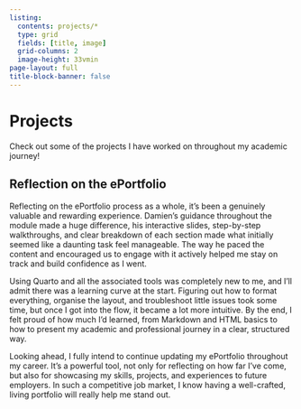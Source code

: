 ```yaml
---
listing: 
  contents: projects/*
  type: grid
  fields: [title, image]
  grid-columns: 2
  image-height: 33vmin
page-layout: full
title-block-banner: false
---
```

# Projects

Check out some of the projects I have worked on throughout my academic journey!

## Reflection on the ePortfolio

Reflecting on the ePortfolio process as a whole, it’s been a genuinely valuable and rewarding experience. Damien’s guidance throughout the module made a huge difference, his interactive slides, step-by-step walkthroughs, and clear breakdown of each section made what initially seemed like a daunting task feel manageable. The way he paced the content and encouraged us to engage with it actively helped me stay on track and build confidence as I went.

Using Quarto and all the associated tools was completely new to me, and I’ll admit there was a learning curve at the start. Figuring out how to format everything, organise the layout, and troubleshoot little issues took some time, but once I got into the flow, it became a lot more intuitive. By the end, I felt proud of how much I’d learned, from Markdown and HTML basics to how to present my academic and professional journey in a clear, structured way.

Looking ahead, I fully intend to continue updating my ePortfolio throughout my career. It’s a powerful tool, not only for reflecting on how far I’ve come, but also for showcasing my skills, projects, and experiences to future employers. In such a competitive job market, I know having a well-crafted, living portfolio will really help me stand out.
